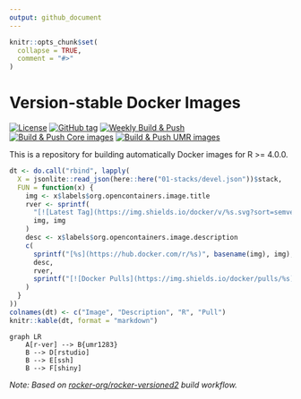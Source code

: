 ```yaml
---
output: github_document
---
```


<!-- README.md is generated from README.Rmd. Please edit that file -->

```r
knitr::opts_chunk$set(
  collapse = TRUE,
  comment = "#>"
)
```

# Version-stable Docker Images

<!-- badges: start -->
[![License](https://img.shields.io/github/license/mcanouil/docker-versioned)](LICENSE)
[![GitHub tag](https://img.shields.io/github/tag/mcanouil/docker-versioned.svg?label=latest%20tag)](https://github.com/mcanouil/docker-versioned)
[![Weekly Build & Push](https://github.com/mcanouil/docker-versioned/actions/workflows/weekly.yml/badge.svg)](https://github.com/mcanouil/docker-versioned/actions/workflows/weekly.yml)  
[![Build & Push Core images](https://github.com/mcanouil/docker-versioned/actions/workflows/core.yml/badge.svg)](https://github.com/mcanouil/docker-versioned/actions/workflows/core.yml)
[![Build & Push UMR images](https://github.com/mcanouil/docker-versioned/actions/workflows/umr.yml/badge.svg)](https://github.com/mcanouil/docker-versioned/actions/workflows/umr.yml)
<!-- badges: end -->

This is a repository for building automatically Docker images for R >= 4.0.0.

```r
dt <- do.call("rbind", lapply(
  X = jsonlite::read_json(here::here("01-stacks/devel.json"))$stack,
  FUN = function(x) {
    img <- x$labels$org.opencontainers.image.title
    rver <- sprintf(
      "[![Latest Tag](https://img.shields.io/docker/v/%s.svg?sort=semver&label=latest)](https://hub.docker.com/r/%s)",
      img, img
    )
    desc <- x$labels$org.opencontainers.image.description
    c(
      sprintf("[%s](https://hub.docker.com/r/%s)", basename(img), img),
      desc,
      rver,
      sprintf("[![Docker Pulls](https://img.shields.io/docker/pulls/%s)](https://hub.docker.com/r/%s)", img, img)
    )
  }
))
colnames(dt) <- c("Image", "Description", "R", "Pull")
knitr::kable(dt, format = "markdown")
```

```mermaid
graph LR
    A[r-ver] --> B{umr1283}
    B --> D[rstudio]
    B --> E[ssh]
    B --> F[shiny]
```

_Note: Based on [rocker-org/rocker-versioned2](https://github.com/rocker-org/rocker-versioned2) build workflow._
